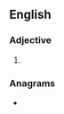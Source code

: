 ==English==

===Adjective===
{{en-adj}}

# {{alternative spelling of|bitchin|lang=en}}

===Anagrams===
* {{anagrams|en|benthic}}